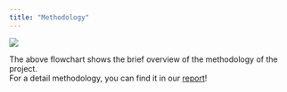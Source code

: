 ```yaml
---
title: "Methodology"
---
```


![](/pictures/Methodology Flowchart.png)

The above flowchart shows the brief overview of the methodology of the project. \
For a detail methodology, you can find it in our [report](/report.html)!